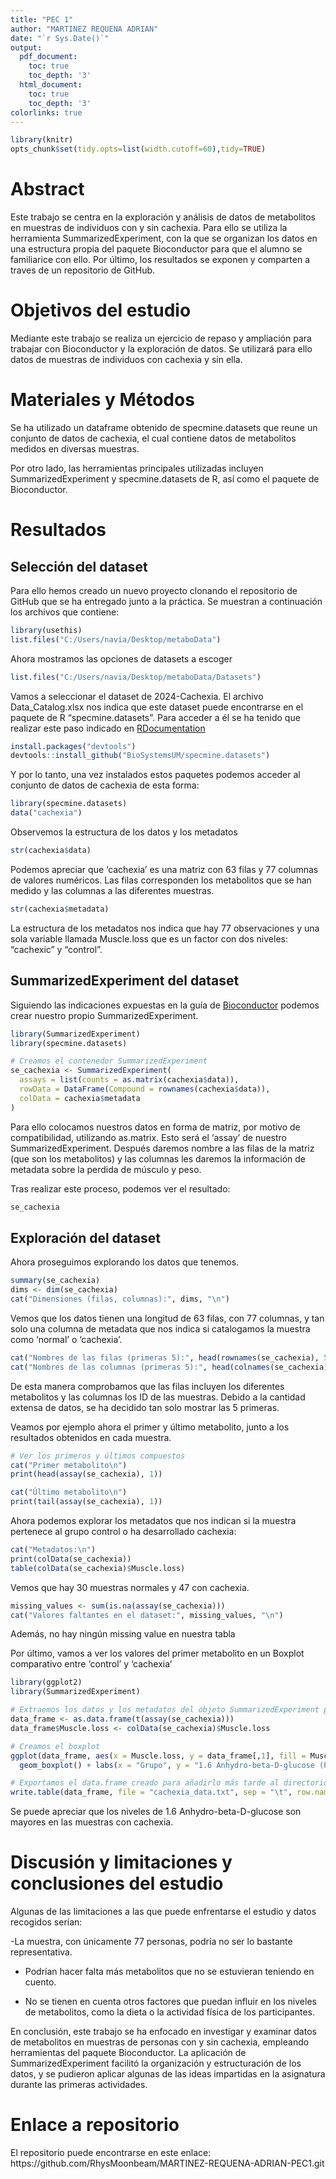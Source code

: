 ---
title: "PEC 1"
author: "MARTINEZ REQUENA ADRIAN"
date: "`r Sys.Date()`"
output:
  pdf_document:
    toc: true
    toc_depth: '3'
  html_document:
    toc: true
    toc_depth: '3'
colorlinks: true
---

```{r echo=FALSE, warning=FALSE}
library(knitr)
opts_chunk$set(tidy.opts=list(width.cutoff=60),tidy=TRUE)
```

# Abstract

Este trabajo se centra en la exploración y análisis de datos de metabolitos en muestras de individuos con y sin cachexia. Para ello se utiliza la herramienta SummarizedExperiment, con la que se organizan los datos en una estructura propia del paquete Bioconductor para que el alumno se familiarice con ello. Por último, los resultados se exponen y comparten a traves de un repositorio de GitHub. 


# Objetivos del estudio

Mediante este trabajo se realiza un ejercicio de repaso y ampliación para trabajar con Bioconductor y la exploración de datos. Se utilizará para ello datos de muestras de individuos con cachexia y sin ella. 

# Materiales y Métodos

Se ha utilizado un dataframe obtenido de specmine.datasets que reune un conjunto de datos de cachexia, el cual contiene datos de metabolitos medidos en diversas muestras.

Por otro lado, las herramientas principales utilizadas incluyen SummarizedExperiment y specmine.datasets de R, así como el paquete de Bioconductor.


# Resultados

## Selección del dataset

Para ello hemos creado un nuevo proyecto clonando el repositorio de GitHub que se ha entregado junto a la práctica. Se muestran a continuación los archivos que contiene:

```{r echo=FALSE}
library(usethis)
list.files("C:/Users/navia/Desktop/metaboData")
```

Ahora mostramos las opciones de datasets a escoger

```{r echo=FALSE}
list.files("C:/Users/navia/Desktop/metaboData/Datasets")
```

Vamos a seleccionar el dataset de 2024-Cachexia. El archivo Data_Catalog.xlsx nos indica que este dataset puede encontrarse en el paquete de R "specmine.datasets". Para acceder a él se ha tenido que realizar este paso indicado en [RDocumentation](https://www.rdocumentation.org/packages/specmine.datasets/versions/0.0.2)

```{r eval=FALSE, include=TRUE}
install.packages("devtools")
devtools::install_github("BioSystemsUM/specmine.datasets")
```

Y por lo tanto, una vez instalados estos paquetes podemos acceder al conjunto de datos de cachexia de esta forma: 

```{r}
library(specmine.datasets)
data("cachexia")
```

Observemos la estructura de los datos y los metadatos

```{r echo=FALSE}
str(cachexia$data)
```

Podemos apreciar que 'cachexia' es una matriz con 63 filas y 77 columnas de valores numéricos. Las filas corresponden los metabolitos que se han medido y las columnas a las diferentes muestras.

```{r echo=FALSE}
str(cachexia$metadata)
```

La estructura de los metadatos nos indica que hay 77 observaciones y una sola variable llamada Muscle.loss que es un factor con dos niveles: "cachexic" y "control".

## SummarizedExperiment del dataset

Siguiendo las indicaciones expuestas en la guía de [Bioconductor](https://bioconductor.org/packages/release/bioc/vignettes/SummarizedExperiment/inst/doc/SummarizedExperiment.html#constructing-a-summarizedexperiment) podemos crear nuestro propio SummarizedExperiment.  

```{r message=FALSE, warning=FALSE}
library(SummarizedExperiment)
library(specmine.datasets)

# Creamos el contenedor SummarizedExperiment
se_cachexia <- SummarizedExperiment(
  assays = list(counts = as.matrix(cachexia$data)),
  rowData = DataFrame(Compound = rownames(cachexia$data)), 
  colData = cachexia$metadata 
) 
```

Para ello colocamos nuestros datos en forma de matriz, por motivo de compatibilidad, utilizando as.matrix. Esto será el 'assay' de nuestro SummarizedExperiment. Después daremos nombre a las filas de la matriz (que son los metabolitos) y las columnas les daremos la información de metadata sobre la perdida de músculo y peso. 

Tras realizar este proceso, podemos ver el resultado:

```{r echo=FALSE}
se_cachexia
```

## Exploración del dataset

Ahora proseguimos explorando los datos que tenemos. 
```{r echo=FALSE}
summary(se_cachexia)
dims <- dim(se_cachexia)
cat("Dimensiones (filas, columnas):", dims, "\n")
```

Vemos que los datos tienen una longitud de 63 filas, con 77 columnas, y tan solo una columna de metadata que nos indica si catalogamos la muestra como 'normal' o 'cachexia'. 

```{r echo=FALSE}
cat("Nombres de las filas (primeras 5):", head(rownames(se_cachexia), 5), "\n")
cat("Nombres de las columnas (primeras 5):", head(colnames(se_cachexia), 5), "\n")
```
De esta manera comprobamos que las filas incluyen los diferentes metabolitos y las columnas los ID de las muestras. Debido a la cantidad extensa de datos, se ha decidido tan solo mostrar las 5 primeras. 

Veamos por ejemplo ahora el primer y último metabolito, junto a los resultados obtenidos en cada muestra. 

```{r echo=FALSE}
# Ver los primeros y últimos compuestos
cat("Primer metabolito\n")
print(head(assay(se_cachexia), 1))

cat("Último metabolito\n")
print(tail(assay(se_cachexia), 1))
```

Ahora podemos explorar los metadatos que nos indican si la muestra pertenece al grupo control o ha desarrollado cachexia:

```{r echo=FALSE}
cat("Metadatos:\n")
print(colData(se_cachexia))
table(colData(se_cachexia)$Muscle.loss)

```

Vemos que hay 30 muestras normales y 47 con cachexia. 

```{r echo=FALSE, message=FALSE, warning=FALSE}
missing_values <- sum(is.na(assay(se_cachexia)))
cat("Valores faltantes en el dataset:", missing_values, "\n")

```
Además, no hay ningún missing value en nuestra tabla

Por último, vamos a ver los valores del primer metabolito en un Boxplot comparativo entre 'control' y 'cachexia'

```{r echo=FALSE}
library(ggplot2)
library(SummarizedExperiment)

# Extraemos los datos y los metadatos del objeto SummarizedExperiment para poder generar el gráfico sin que nos de error
data_frame <- as.data.frame(t(assay(se_cachexia)))
data_frame$Muscle.loss <- colData(se_cachexia)$Muscle.loss

# Creamos el boxplot
ggplot(data_frame, aes(x = Muscle.loss, y = data_frame[,1], fill = Muscle.loss)) +
  geom_boxplot() + labs(x = "Grupo", y = "1.6 Anhydro-beta-D-glucose (Primer Metabolito)", title = "Distribución del Primer Metabolito por Condición") + theme_minimal() + scale_fill_brewer(palette = "Set3") + theme(plot.title = element_text(hjust = 0.5), axis.text = element_text(size = 12), axis.title = element_text(size = 12), legend.position = "none")

# Exportamos el data.frame creado para añadirlo más tarde al directorio de github
write.table(data_frame, file = "cachexia_data.txt", sep = "\t", row.names = TRUE, col.names = NA)
```
Se puede apreciar que los niveles de 1.6 Anhydro-beta-D-glucose son mayores en las muestras con cachexia. 

# Discusión y limitaciones y conclusiones del estudio

Algunas de las limitaciones a las que puede enfrentarse el estudio y datos recogidos serían:

-La muestra, con únicamente 77 personas, podría no ser lo bastante representativa.

- Podrían hacer falta más metabolitos que no se estuvieran teniendo en cuento.

- No se tienen en cuenta otros factores que puedan influir en los niveles de metabolitos, como la dieta o la actividad física de los participantes.

En conclusión, este trabajo se ha enfocado en investigar y examinar datos de metabolitos en muestras de personas con y sin cachexia, empleando herramientas del paquete Bioconductor. La aplicación de SummarizedExperiment facilitó la organización y estructuración de los datos, y se pudieron aplicar algunas de las ideas impartidas en la asignatura durante las primeras actividades. 

# Enlace a repositorio

El repositorio puede encontrarse en este enlace: https://github.com/RhysMoonbeam/MARTINEZ-REQUENA-ADRIAN-PEC1.git



